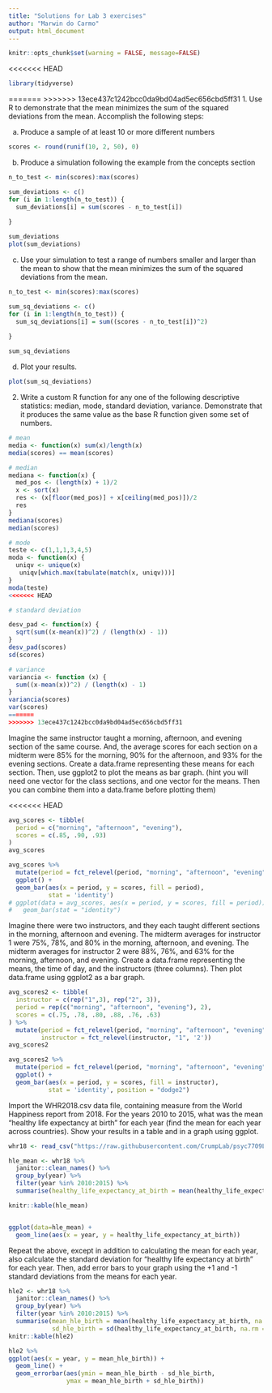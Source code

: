 ```yaml
---
title: "Solutions for Lab 3 exercises"
author: "Marwin do Carmo"
output: html_document
---
```


```r
knitr::opts_chunk$set(warning = FALSE, message=FALSE)
```

<<<<<<< HEAD
```r
library(tidyverse)
```


=======
>>>>>>> 13ece437c1242bcc0da9bd04ad5ec656cbd5ff31
1. Use R to demonstrate that the mean minimizes the sum of the squared deviations from the mean. Accomplish the following steps:

a. Produce a sample of at least 10 or more different numbers

```r
scores <- round(runif(10, 2, 50), 0)
```


b. Produce a simulation following the example from the concepts section

```r
n_to_test <- min(scores):max(scores)

sum_deviations <- c()
for (i in 1:length(n_to_test)) {
  sum_deviations[i] = sum(scores - n_to_test[i])
  
}

sum_deviations
plot(sum_deviations)
```

c. Use your simulation to test a range of numbers smaller and larger than the mean to show that the mean minimizes the sum of the squared deviations from the mean.

```r
n_to_test <- min(scores):max(scores)

sum_sq_deviations <- c()
for (i in 1:length(n_to_test)) {
  sum_sq_deviations[i] = sum((scores - n_to_test[i])^2)
  
}

sum_sq_deviations
```

d. Plot your results.
```r
plot(sum_sq_deviations)
```


2. Write a custom R function for any one of the following descriptive statistics: median, mode, standard deviation, variance. Demonstrate that it produces the same value as the base R function given some set of numbers.

```r
# mean
media <- function(x) sum(x)/length(x)
media(scores) == mean(scores)

# median
mediana <- function(x) {
  med_pos <- (length(x) + 1)/2
  x <- sort(x)
  res <- (x[floor(med_pos)] + x[ceiling(med_pos)])/2
  res
}
mediana(scores)
median(scores)

# mode
teste <- c(1,1,1,3,4,5)
moda <- function(x) {
  uniqv <- unique(x)
   uniqv[which.max(tabulate(match(x, uniqv)))]
}
moda(teste)
<<<<<<< HEAD

# standard deviation

desv_pad <- function(x) {
  sqrt(sum((x-mean(x))^2) / (length(x) - 1))
}
desv_pad(scores)
sd(scores)

# variance
variancia <- function (x) {
  sum((x-mean(x))^2) / (length(x) - 1)
}
variancia(scores)
var(scores)
=======
>>>>>>> 13ece437c1242bcc0da9bd04ad5ec656cbd5ff31
```

Imagine the same instructor taught a morning, afternoon, and evening section of the same course. And, the average scores for each section on a midterm were 85% for the morning, 90% for the afternoon, and 93% for the evening sections. Create a data.frame representing these means for each section. Then, use ggplot2 to plot the means as bar graph. (hint you will need one vector for the class sections, and one vector for the means. Then you can combine them into a data.frame before plotting them)

<<<<<<< HEAD

```r
avg_scores <- tibble(
  period = c("morning", "afternoon", "evening"),
  scores = c(.85, .90, .93)
)
avg_scores

avg_scores %>% 
  mutate(period = fct_relevel(period, "morning", "afternoon", "evening")) %>% 
  ggplot() +
  geom_bar(aes(x = period, y = scores, fill = period),
           stat = 'identity')
# ggplot(data = avg_scores, aes(x = period, y = scores, fill = period)) +
#   geom_bar(stat = "identity")
```


Imagine there were two instructors, and they each taught different sections in the morning, afternoon and evening. The midterm averages for instructor 1 were 75%, 78%, and 80% in the morning, afternoon, and evening. The midterm averages for instructor 2 were 88%, 76%, and 63% for the morning, afternoon, and evening. Create a data.frame representing the means, the time of day, and the instructors (three columns). Then plot data.frame using ggplot2 as a bar graph.

```r
avg_scores2 <- tibble(
  instructor = c(rep("1",3), rep("2", 3)),
  period = rep(c("morning", "afternoon", "evening"), 2),
  scores = c(.75, .78, .80, .88, .76, .63)
) %>% 
  mutate(period = fct_relevel(period, "morning", "afternoon", "evening"),
         instructor = fct_relevel(instructor, "1", '2'))
avg_scores2

avg_scores2 %>% 
  mutate(period = fct_relevel(period, "morning", "afternoon", "evening")) %>% 
  ggplot() +
  geom_bar(aes(x = period, y = scores, fill = instructor),
           stat = 'identity', position = "dodge2")
```


Import the WHR2018.csv data file, containing measure from the World Happiness report from 2018. For the years 2010 to 2015, what was the mean “healthy life expectancy at birth” for each year (find the mean for each year across countries). Show your results in a table and in a graph using ggplot.

```r
whr18 <- read_csv("https://raw.githubusercontent.com/CrumpLab/psyc7709Lab/master/lab_solutions/Stats_I/open_data/WHR2018.csv")

hle_mean <- whr18 %>% 
  janitor::clean_names() %>% 
  group_by(year) %>% 
  filter(year %in% 2010:2015) %>% 
  summarise(healthy_life_expectancy_at_birth = mean(healthy_life_expectancy_at_birth, na.rm = TRUE))

knitr::kable(hle_mean)


ggplot(data=hle_mean) +
  geom_line(aes(x = year, y = healthy_life_expectancy_at_birth))
```


Repeat the above, except in addition to calculating the mean for each year, also calculate the standard deviation for “healthy life expectancy at birth” for each year. Then, add error bars to your graph using the +1 and -1 standard deviations from the means for each year.

```r
hle2 <- whr18 %>% 
  janitor::clean_names() %>% 
  group_by(year) %>% 
  filter(year %in% 2010:2015) %>% 
  summarise(mean_hle_birth = mean(healthy_life_expectancy_at_birth, na.rm = TRUE),
            sd_hle_birth = sd(healthy_life_expectancy_at_birth, na.rm = TRUE))
knitr::kable(hle2)

hle2 %>% 
ggplot(aes(x = year, y = mean_hle_birth)) +
  geom_line() +
  geom_errorbar(aes(ymin = mean_hle_birth - sd_hle_birth,
                ymax = mean_hle_birth + sd_hle_birth))
```

